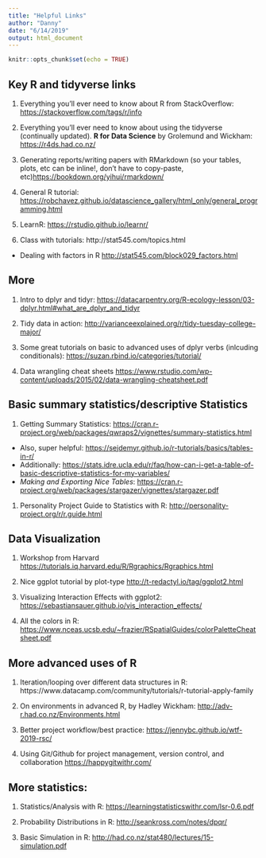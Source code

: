 ```yaml
---
title: "Helpful Links"
author: "Danny"
date: "6/14/2019"
output: html_document
---
```


```r
knitr::opts_chunk$set(echo = TRUE)
```

## Key R and tidyverse links
1. Everything you'll ever need to know about R from StackOverflow: [https://stackoverflow.com/tags/r/info](https://stackoverflow.com/tags/r/info)

1. Everything you'll ever need to know about using the tidyverse (continually updated). **R for Data Science** by Grolemund and Wickham: [https://r4ds.had.co.nz/](https://r4ds.had.co.nz/)

1. Generating reports/writing papers with RMarkdown (so your tables, plots, etc can be inline!, don't have to copy-paste, etc)[https://bookdown.org/yihui/rmarkdown/](https://bookdown.org/yihui/rmarkdown/)

1. General R tutorial: [https://robchavez.github.io/datascience_gallery/html_only/general_programming.html](https://robchavez.github.io/datascience_gallery/html_only/general_programming.html)

1. LearnR: [https://rstudio.github.io/learnr/](https://rstudio.github.io/learnr/)

1. Class with tutorials: http://stat545.com/topics.html
  + Dealing with factors in R [http://stat545.com/block029_factors.html](http://stat545.com/block029_factors.html)

## More 
1. Intro to dplyr and tidyr: [https://datacarpentry.org/R-ecology-lesson/03-dplyr.html#what_are_dplyr_and_tidyr](https://datacarpentry.org/R-ecology-lesson/03-dplyr.html#what_are_dplyr_and_tidyr)

1. Tidy data in action: [http://varianceexplained.org/r/tidy-tuesday-college-major/](http://varianceexplained.org/r/tidy-tuesday-college-major/)

1. Some great tutorials on basic to advanced uses of dplyr verbs (inlcuding conditionals): [https://suzan.rbind.io/categories/tutorial/](https://suzan.rbind.io/categories/tutorial/)

1. Data wrangling cheat sheets [https://www.rstudio.com/wp-content/uploads/2015/02/data-wrangling-cheatsheet.pdf](https://www.rstudio.com/wp-content/uploads/2015/02/data-wrangling-cheatsheet.pdf)


  
## Basic summary statistics/descriptive Statistics
1. Getting Summary Statistics: [https://cran.r-project.org/web/packages/qwraps2/vignettes/summary-statistics.html](https://cran.r-project.org/web/packages/qwraps2/vignettes/summary-statistics.html)
  + Also, super helpful: [https://sejdemyr.github.io/r-tutorials/basics/tables-in-r/](https://sejdemyr.github.io/r-tutorials/basics/tables-in-r/)
  + Additionally: [https://stats.idre.ucla.edu/r/faq/how-can-i-get-a-table-of-basic-descriptive-statistics-for-my-variables/](https://stats.idre.ucla.edu/r/faq/how-can-i-get-a-table-of-basic-descriptive-statistics-for-my-variables/)
  + *Making and Exporting Nice Tables*: [https://cran.r-project.org/web/packages/stargazer/vignettes/stargazer.pdf](https://cran.r-project.org/web/packages/stargazer/vignettes/stargazer.pdf)
  
1. Personality Project Guide to Statistics with R: [http://personality-project.org/r/r.guide.html](http://personality-project.org/r/r.guide.html)

## Data Visualization
1. Workshop from Harvard [https://tutorials.iq.harvard.edu/R/Rgraphics/Rgraphics.html](https://tutorials.iq.harvard.edu/R/Rgraphics/Rgraphics.html)

1. Nice ggplot tutorial by plot-type [http://t-redactyl.io/tag/ggplot2.html](http://t-redactyl.io/tag/ggplot2.html)

1. Visualizing Interaction Effects with ggplot2: [https://sebastiansauer.github.io/vis_interaction_effects/](https://sebastiansauer.github.io/vis_interaction_effects/)

1. All the colors in R: [https://www.nceas.ucsb.edu/~frazier/RSpatialGuides/colorPaletteCheatsheet.pdf](https://www.nceas.ucsb.edu/~frazier/RSpatialGuides/colorPaletteCheatsheet.pdf)

## More advanced uses of R
1. Iteration/looping over different data structures in R: 
https://www.datacamp.com/community/tutorials/r-tutorial-apply-family

1. On environments in advanced R, by Hadley Wickham: [http://adv-r.had.co.nz/Environments.html](http://adv-r.had.co.nz/Environments.html)

1. Better project workflow/best practice: [https://jennybc.github.io/wtf-2019-rsc/](https://jennybc.github.io/wtf-2019-rsc/)

1. Using Git/Github for project management, version control, and collaboration [https://happygitwithr.com/](https://happygitwithr.com/)

## More statistics:
1. Statistics/Analysis with R: [https://learningstatisticswithr.com/lsr-0.6.pdf](https://learningstatisticswithr.com/lsr-0.6.pdf)

1. Probability Distributions in R:
[http://seankross.com/notes/dpqr/](http://seankross.com/notes/dpqr/)

1. Basic Simulation in R: [http://had.co.nz/stat480/lectures/15-simulation.pdf](http://had.co.nz/stat480/lectures/15-simulation.pdf)
